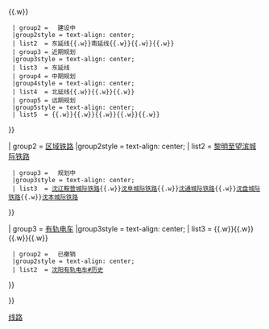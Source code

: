 {{Navbox
|name  =沈阳軌道交通線路
|title =沈阳市轨道交通线路
|image = <!--不是使用在条目中的非自由版权图像，根据[[Wikipedia:合理使用]]，不能在非条目名字空间展示-->
|imagestyle = 
|imageleft = 
|imageleftstyle = 

|group1 = [[沈阳地铁|城市地铁]]
|group1style = text-align: center;
|list1  = {{Navbox|child
  | group1 = 　运营中
  |group1style = text-align: center;
  | list1  = {{沈阳地铁线路名|1|c}}{{.w}}{{沈阳地铁线路名|2|c}}{{.w}}{{沈阳地铁线路名|9|c}}{{.w}}{{沈阳地铁线路名|10|c}}
  | group2 = 　建设中
  |group2style = text-align: center;
  | list2  = {{沈阳地铁线路名|1|c}}东延线{{.w}}{{沈阳地铁线路名|2|c}}南延线{{.w}}{{沈阳地铁线路名|3|c}}{{.w}}{{沈阳地铁线路名|4|c}}{{.w}}{{沈阳地铁线路名|6|c}}
  | group3 = 近期规划
  |group3style = text-align: center;
  | list3  = {{沈阳地铁线路名|9|c}}东延线
  | group4 = 中期规划
  |group4style = text-align: center;
  | list4  = {{沈阳地铁线路名|4|c}}北延线{{.w}}{{沈阳地铁线路名|7|c}}{{.w}}{{沈阳地铁线路名|8|c}}{{.w}}{{沈阳地铁线路名|11|c}}
  | group5 = 远期规划
  |group5style = text-align: center;
  | list5  = {{沈阳地铁线路名|5|c}}{{.w}}{{沈阳地铁线路名|12|c}}{{.w}}{{沈阳地铁线路名|13|c}}{{.w}}{{沈阳地铁线路名|14|c}}{{.w}}{{沈阳地铁线路名|15|c}}{{.w}}{{沈阳地铁线路名|16|c}}
}}

| group2 = [[区域铁路]]
|group2style = text-align: center;
| list2  = {{Navbox|child
  | evenodd = swap
  | group1 = 　运营中
  |group1style = text-align: center;
  | list1  = [[沈抚城际铁路]]
  | group2 = 　建设中
  |group2style = text-align: center;
  | list2  = [[沈铁城际铁路]]{{.w}}[[黎明至望滨城际铁路]]
  | group3 = 　规划中
  |group3style = text-align: center;
  | list3  = [[沈辽鞍营城际铁路]]{{.w}}[[沈阜城际铁路]]{{.w}}[[沈通城际铁路]]{{.w}}[[沈盘城际铁路]]{{.w}}[[沈本城际铁路]]
}}

| group3 = [[沈阳有轨电车|有轨电车]]
|group3style = text-align: center;
| list3  = {{Navbox|child
  | group1 = 　運營中
  |group1style = text-align: center;
  | list1  = {{沈阳有轨电车线路名|1|c}}{{.w}}{{沈阳有轨电车线路名|2|c}}{{.w}}{{沈阳有轨电车线路名|3|c}}{{.w}}{{沈阳有轨电车线路名|4|c}}{{.w}}{{沈阳有轨电车线路名|5|c}}{{.w}}{{沈阳有轨电车线路名|6|c}}
  | group2 = 　已撤销
  |group2style = text-align: center;
  | list2  = [[沈阳有轨电车#历史]]
}}

}}<noinclude>
[[Category:沈阳轨道交通模板|线路]]
</noinclude>